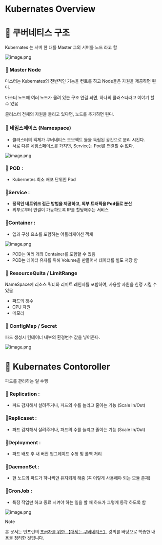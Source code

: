 # Kubernates Overview

# 🔶 쿠버네티스 구조

Kubernates 는 서버 한 대를 Master 그외 서버를 노드 라고 함

![image.png](./image.png)

### 🔹 Master Node

마스터는 Kubernates의 전반적인 기능을 컨트롤 하고 Node들은 자원을 제공하면 된다. 

마스터 노드에 여러 노드가 물려 있는 구조 연결 되면, 하나의 클러스터라고 이야기 할 수 있음

클러스터 전체의 자원을 들리고 있다면, 노드를 추가하면 된다.

### 🔹 네임스페이스 (Namespace)

- 클러스터의  객체가 쿠버네티스 오브젝트 들을 독립된 공간으로 분리 시킨다.
- 서로 다른 네임스페이스를 가지면, Service는 Pod를 연결할 수 없다.

![image.png](./image%201.png)

### 🔹 POD :

- Kubernetes 최소 배포 단위인 Pod

### 🔹Service :

- **정적인 네트워크 접근 방법을 제공하고, 외부 트래픽을 Pod들로 분산**
- 외부로부터 연결이 가능하도록 IP를 할당해주는 서비스

### 🔹Container :

- 앱과 구성 요소를 포함하는 어플리케이션 객체

![image.png](./image%202.png)

- POD는 여러 개의 Container를 포함할 수 있음
- POD는 데이터 유지를 위해 Volume을 만들어서 데이터를 별도 저장 함

### 🔹 ResourceQuita / LimitRange

NameSpace에 리소스 쿼터와 리미트 레인지를 포함하여, 사용할 자원을 한정 시킬 수 있음

- 파드의 갯수
- CPU 자원
- 메모리

### 🔹 ConfigMap / Secret

파드 생성시 컨테이너 내부의 환경변수 값을 넣어준다.

![image.png](./image%203.png)

# 🔶 Kubernates Contoroller

파드를 관리하는 일 수행

### 🔹 Replication :

- 파드 감지해서 살려주거나, 파드의 수를 늘리고 줄이는 기능 (Scale In/Out)

### 🔹Replicaset  :

- 파드 감지해서 살려주거나, 파드의 수를 늘리고 줄이는 기능 (Scale In/Out)

### 🔹Deployment :

- 파드 배포 후 새 버전 업그레이드 수행 및 롤백 처리

### 🔹DaemonSet :

- 한 노드의 파드가 하나씩만 유지되게 해줌 (꼭 이렇게 사용해야 되는 모듈 존재)

### 🔹CronJob :

- 특정 작업만 하고 종료 시켜야 하는 일을 할 때 하드가 그렇게 동작 하도록 함

![image.png](./image%204.png)

> [!NOTE]
>
> 본 문서는  인프런의 [초급자를 위한 【대세는 쿠버네티스】](https://www.inflearn.com/course/%EC%BF%A0%EB%B2%84%EB%84%A4%ED%8B%B0%EC%8A%A4-%EA%B8%B0%EC%B4%88/dashboard) 강의를 바탕으로 학습한 내용을 정리한 것입니다.
